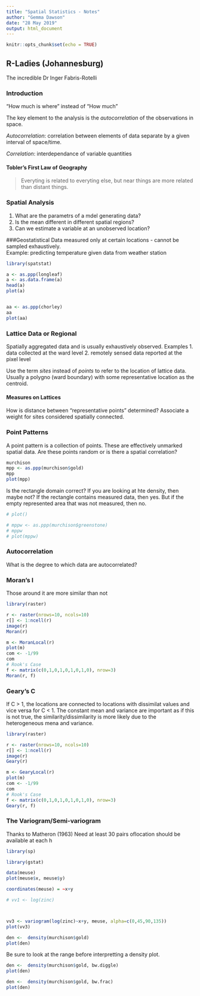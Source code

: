 ---
title: "Spatial Statistics - Notes"
author: "Gemma Dawson"
date: "28 May 2019"
output: html_document
---

```{r setup, include=FALSE}
knitr::opts_chunk$set(echo = TRUE)
```

## R-Ladies (Johannesburg)

The incredible Dr Inger Fabris-Rotelli 

### Introduction

"How much is where" instead of "How much"

The key element to the analysis is the *autocorrelation* of the observations in space.

*Autocorrelation*: correlation between elements of data separate by a given interval of space/time.

*Correlation*: interdependance of variable quantities

#### Tobler's First Law of Geography
> Everyting is related to everyting else, but near things are more related than distant things.

### Spatial Analysis
1. What are the parametrs of a mdel generating data?
2. Is the mean different in different spatial regions?
3. Can we estimate a variable at an unobserved location?

###Geostatistical
Data measured only at certain locations - cannot be sampled exhaustively.  
Example: predicting temperature given data from weather station

```{r, warning=F, message=F}
library(spatstat)

a <- as.ppp(longleaf)
a <- as.data.frame(a)
head(a)
plot(a)


aa <- as.ppp(chorley)
aa
plot(aa)
```

### Lattice Data or Regional
Spatially aggregated data and is usually exhaustively observed.
Examples
1. data collected at the ward level
2. remotely sensed data reported at the pixel level

Use the term *sites* instead of *points* to refer to the location of lattice data.  Usually a polygno (ward boundary)  with some representative location as the centroid.

#### Measures on Lattices
How is distance between "representative points" determined?  Associate a weight for sites considered spatially connected.

### Point Patterns
A point pattern is a collection of points.  These are effectively unmarked spatial data.  Are these points random or is there a spatial correlation?

```{r warning=F, message=F}
murchison
mpp <- as.ppp(murchison$gold)
mpp
plot(mpp)
```
Is the rectangle domain correct?  If you are looking at hte density, then maybe not?  If the rectangle contains measured data, then yes.  But if the empty represented area that was not measured, then no.

```{r warning=F, message=F}
# plot()
```

```{r warning=F, message=F}
# mppw <- as.ppp(murchison$greenstone)
# mppw
# plot(mppw)
```

### Autocorrelation
What is the degree to which data are autocorrelated?


### Moran's I
Those around it are more similar than not


```{r warning=F, message=F}
library(raster)

r <- raster(nrows=10, ncols=10)
r[] <- 1:ncell(r)
image(r)
Moran(r)

m <- MoranLocal(r)
plot(m)
com <- -1/99
com
# Rook's Case
f <- matrix(c(0,1,0,1,0,1,0,1,0), nrow=3)
Moran(r, f)
```


### Geary's C
If C > 1, the locations are connected to locations with dissimilat values and vice versa for C < 1.
The constant mean and variance are important as if this is not true, the similarity/dissimilarity is more likely due to the heterogeneous mena and variance.
```{r warning=F, message=F}
library(raster)

r <- raster(nrows=10, ncols=10)
r[] <- 1:ncell(r)
image(r)
Geary(r)

m <- GearyLocal(r)
plot(m)
com <- -1/99
com
# Rook's Case
f <- matrix(c(0,1,0,1,0,1,0,1,0), nrow=3)
Geary(r, f)
```


### The Variogram/Semi-variogram
Thanks to Matheron (1963)
Need at least 30 pairs oflocation should be available at each h

```{r warning=F, message=F}
library(sp)

library(gstat)

data(meuse)
plot(meuse$x, meuse$y)

coordinates(meuse) = ~x+y

# vv1 <- log(zinc)



vv3 <- variogram(log(zinc)~x+y, meuse, alpha=c(0,45,90,135))
plot(vv3)
```



```{r warning=F, message=F}
den <-  density(murchison$gold)
plot(den)
```


Be sure to look at the range before interpretting a density plot.





```{r warning=F, message=F}
den <-  density(murchison$gold, bw.diggle)
plot(den)
```


```{r warning=F, message=F}
den <-  density(murchison$gold, bw.frac)
plot(den)
```













